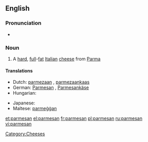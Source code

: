 {{also|Parmesan}}
==English==

===Pronunciation===
* {{IPA|/ˈparməzan/|/ˈparməʒan/}}

===Noun===
{{wikipedia}}
{{infl|en|noun}}

# A [[hard]], [[full]]-[[fat]] [[Italian]] [[cheese]] from [[Parma]]

====Translations====
{{trans-top|hard, full-fat Italian cheese from Parma}}
* Dutch: [[parmezaan]] {{m}}, [[parmezaankaas]] {{m}}
* German: [[Parmesan]] {{m}}, [[Parmesankäse]] {{m}}
* Hungarian: {{t-|hu|parmezán}}
{{trans-mid}}
* Japanese: {{t-|ja|パルメザン|tr=parumezan}}
* Maltese: [[parmeġġan]]
{{trans-bottom}}

{{anagrams:en/aaemnprs}}
[[Category:Cheeses]]

[[et:parmesan]]
[[el:parmesan]]
[[fr:parmesan]]
[[pl:parmesan]]
[[ru:parmesan]]
[[vi:parmesan]]